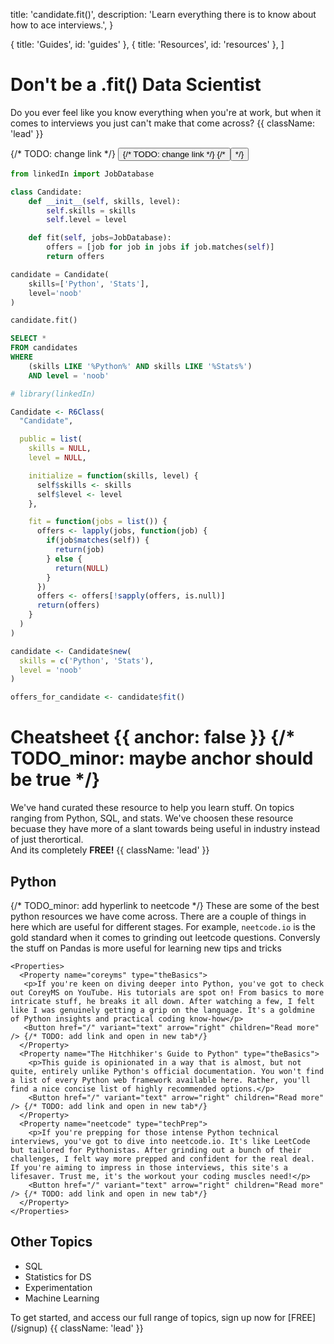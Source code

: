 
  title: 'candidate.fit()',
  description: 'Learn everything there is to know about how to ace interviews.',
}

  { title: 'Guides', id: 'guides' },
  { title: 'Resources', id: 'resources' },
]

<HeroPattern />

# Don't be a <span className='font-mono'>.fit()</span> Data Scientist

Do you ever feel like you know everything when you're at work, but when it comes to interviews you just can't make that come across? {{ className: 'lead' }}

<div className="not-prose mb-16 mt-6 flex gap-3">
  {/* TODO: change link */}
  <Button href="/" arrow="right" children="Cheatsheet" />
  {/* TODO: change link */}
  {/* <Button href="/sdks" variant="outline" children="Explore SDKs" /> */}
</div>

<CodeGroup>

```python {{ language: 'python' }}
from linkedIn import JobDatabase

class Candidate:
    def __init__(self, skills, level):
        self.skills = skills
        self.level = level

    def fit(self, jobs=JobDatabase):
        offers = [job for job in jobs if job.matches(self)]
        return offers

candidate = Candidate(
    skills=['Python', 'Stats'],
    level='noob'
)

candidate.fit()
```

```sql {{ language: 'sql' }}
SELECT *
FROM candidates
WHERE
    (skills LIKE '%Python%' AND skills LIKE '%Stats%')
    AND level = 'noob'
```

```r {{ language: 'r' }}
# library(linkedIn)

Candidate <- R6Class(
  "Candidate",

  public = list(
    skills = NULL,
    level = NULL,

    initialize = function(skills, level) {
      self$skills <- skills
      self$level <- level
    },

    fit = function(jobs = list()) {
      offers <- lapply(jobs, function(job) {
        if(job$matches(self)) {
          return(job)
        } else {
          return(NULL)
        }
      })
      offers <- offers[!sapply(offers, is.null)]
      return(offers)
    }
  )
)

candidate <- Candidate$new(
  skills = c('Python', 'Stats'),
  level = 'noob'
)

offers_for_candidate <- candidate$fit()
```

</CodeGroup>

# Cheatsheet {{ anchor: false }} {/* TODO_minor: maybe anchor should be true */}

We've hand curated these resource to help you learn stuff. On topics ranging from Python, SQL, and stats. We've choosen these resource becuase they have more of a slant towards being useful in industry instead of just therortical.<br/>And its completely <b>FREE!</b> {{ className: 'lead' }}

## Python

{/* TODO_minor: add hyperlink to neetcode */}
These are some of the best python resources we have come across. There are a couple of things in here which are useful for different stages. For example, `neetcode.io` is the gold standard when it comes to grinding out leetcode questions. Conversly the stuff on Pandas is more useful for learning new tips and tricks

    <Properties>
      <Property name="coreyms" type="theBasics">
       <p>If you're keen on diving deeper into Python, you've got to check out CoreyMS on YouTube. His tutorials are spot on! From basics to more intricate stuff, he breaks it all down. After watching a few, I felt like I was genuinely getting a grip on the language. It's a goldmine of Python insights and practical coding know-how</p>
       <Button href="/" variant="text" arrow="right" children="Read more" /> {/* TODO: add link and open in new tab*/}
      </Property>
      <Property name="The Hitchhiker's Guide to Python" type="theBasics">
        <p>This guide is opinionated in a way that is almost, but not quite, entirely unlike Python's official documentation. You won't find a list of every Python web framework available here. Rather, you'll find a nice concise list of highly recommended options.</p>
        <Button href="/" variant="text" arrow="right" children="Read more" /> {/* TODO: add link and open in new tab*/}
      </Property>
      <Property name="neetcode" type="techPrep">
        <p>If you're prepping for those intense Python technical interviews, you've got to dive into neetcode.io. It's like LeetCode but tailored for Pythonistas. After grinding out a bunch of their challenges, I felt way more prepped and confident for the real deal. If you're aiming to impress in those interviews, this site's a lifesaver. Trust me, it's the workout your coding muscles need!</p>
        <Button href="/" variant="text" arrow="right" children="Read more" /> {/* TODO: add link and open in new tab*/}
      </Property>
    </Properties>

## Other Topics

<ul>
  <li>SQL</li>
  <li>Statistics for DS</li>
  <li>Experimentation</li>
  <li>Machine Learning</li>
</ul>

<Note>
  To get started, and access our full range of topics, sign up now for
  [FREE](/signup) {{ className: 'lead' }}
</Note>

<SignUp showPassword={true} />

<Testimonials />

<CoachingServices />
